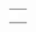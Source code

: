 {{en/scenarios by size}}

{|
|-
|style="border:none;background:white"|
{{en/Scenario/Get Your Ships}}

|style="border:none;background:white"|

|-
|style="border:none;background:white"|

|-
|style="border:none;background:white"|

|-
|}